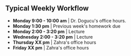 ## Typical Weekly Workflow

```{=html}


<!--timeline from https://bootsnipp.com/snippets/xrKXW-->

<div class="container mt-5 mb-5">
  <div class="row">
    <div class="col-md-6 offset-md-3">
    	<ul class="timeline">
    		<li> <b>Monday 9:00 - 10:00 am</b> | Dr. Dogucu's office hours. </li>
    		<li> <b>Monday 1:30 pm</b> | Previous week's homework due </li>
    		<li> <b>Monday 2:00 - 3:20 pm</b> | Lecture </li>
    		<li> <b>Wednesday 2:00 - 3:20 pm</b> | Lecture </li>
    		<li> <b>Thursday XX pm</b> | Zahra's office hours </li>
    		<li> <b>Friday XX pm</b> | Zahra's office hours </li>
    		
    	</ul>
    </div>
  </div>
</div>

```